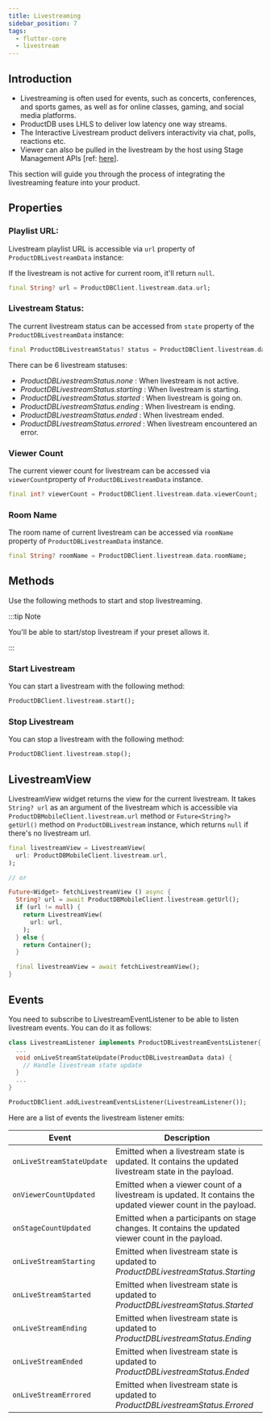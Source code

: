```yaml
---
title: Livestreaming
sidebar_position: 7
tags:
  - flutter-core
  - livestream
---
```


## Introduction

- Livestreaming is often used for events, such as concerts, conferences, and sports games, as well as for online classes, gaming, and social media platforms.
- ProductDB uses LHLS to deliver low latency one way streams.
- The Interactive Livestream product delivers interactivity via chat, polls, reactions etc.
- Viewer can also be pulled in the livestream by the host using Stage Management APIs [ref: [here](/flutter-core/stage-management/introduction)].

This section will guide you through the process of integrating the livestreaming feature into your product.

## Properties

### Playlist URL:

Livestream playlist URL is accessible via `url` property of `ProductDBLivestreamData` instance:

If the livestream is not active for current room, it'll return `null`.

```dart
final String? url = ProductDBClient.livestream.data.url;
```

### Livestream Status:

The current livestream status can be accessed from `state` property of the `ProductDBLivestreamData` instance:

```dart
final ProductDBLivestreamStatus? status = ProductDBClient.livestream.data.state;
```

There can be 6 livestream statuses:

- _ProductDBLivestreamStatus.none_ : When livestream is not active.
- _ProductDBLivestreamStatus.starting_ : When livestream is starting.
- _ProductDBLivestreamStatus.started_ : When livestream is going on.
- _ProductDBLivestreamStatus.ending_ : When livestream is ending.
- _ProductDBLivestreamStatus.ended_ : When livestream ended.
- _ProductDBLivestreamStatus.errored_ : When livestream encountered an error.

### Viewer Count

The current viewer count for livestream can be accessed via `viewerCount`property of `ProductDBLivestreamData` instance.

```dart
final int? viewerCount = ProductDBClient.livestream.data.viewerCount;
```

### Room Name

The room name of current livestream can be accessed via `roomName` property of `ProductDBLivestreamData` instance.

```dart
final String? roomName = ProductDBClient.livestream.data.roomName;
```

## Methods

Use the following methods to start and stop livestreaming.

:::tip Note

You'll be able to start/stop livestream if your preset allows it.

:::

### Start Livestream

You can start a livestream with the following method:

```dart
ProductDBClient.livestream.start();
```

### Stop Livestream

You can stop a livestream with the following method:

```dart
ProductDBClient.livestream.stop();
```

## LivestreamView

LivestreamView widget returns the view for the current livestream. It takes `String? url` as an argument of the livestream which is accessible via `ProductDBMobileClient.livestream.url` method or `Future<String?> getUrl()` method on `ProductDBLivestream` instance, which returns `null` if there's no livestream url.

```dart
final livestreamView = LivestreamView(
  url: ProductDBMobileClient.livestream.url,
);

// or

Future<Widget> fetchLivestreamView () async {
  String? url = await ProductDBMobileClient.livestream.getUrl();
  if (url != null) {
    return LivestreamView(
      url: url,
    );
  } else {
    return Container();
  }

  final livestreamView = await fetchLivestreamView();
}
```

## Events

You need to subscribe to LivestreamEventListener to be able to listen livestream events. You can do it as follows:

```dart
class LivestreamListener implements ProductDBLivestreamEventsListener{
  ...
  void onLiveStreamStateUpdate(ProductDBLivestreamData data) {
    // Handle livestream state update
  }
  ...
}

ProductDBClient.addLivestreamEventsListener(LivestreamListener());
```

Here are a list of events the livestream listener emits:

| **Event**                 | **Description**                                                                                              |
| ------------------------- | ------------------------------------------------------------------------------------------------------------ |
| `onLiveStreamStateUpdate` | Emitted when a livestream state is updated. It contains the updated livestream state in the payload.         |
| `onViewerCountUpdated`    | Emitted when a viewer count of a livestream is updated. It contains the updated viewer count in the payload. |
| `onStageCountUpdated`     | Emitted when a participants on stage changes. It contains the updated viewer count in the payload.           |
| `onLiveStreamStarting`    | Emitted when livestream state is updated to _ProductDBLivestreamStatus.Starting_                                  |
| `onLiveStreamStarted`     | Emitted when livestream state is updated to _ProductDBLivestreamStatus.Started_                                   |
| `onLiveStreamEnding`      | Emitted when livestream state is updated to _ProductDBLivestreamStatus.Ending_                                    |
| `onLiveStreamEnded`       | Emitted when livestream state is updated to _ProductDBLivestreamStatus.Ended_                                     |
| `onLiveStreamErrored`     | Emitted when livestream state is updated to _ProductDBLivestreamStatus.Errored_                                   |

<head>
  <title>Flutter Core Livestreaming</title>
</head>
